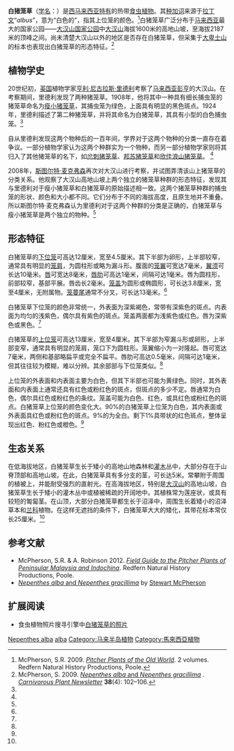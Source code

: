 {{Otheruses|other=称为'''白猪笼草'''的猪笼草属栽培种|白猪笼草 (栽培种)}}
{{noteTA
|G1=Carnivorous Plant
}}
{{Speciesbox
|image = Nepenthes alba3.jpg
|image_caption = 生长于[[大汉山|大汉山]]的白猪笼草的上位笼，其为少见的红色
|taxon= Nepenthes alba
|authority = [[亨利·尼古拉斯·里德利|Ridl.]] (1924)<ref name=alba>Ridley, H.M. 1924. Nepenthaceae. ''The Flora of the Malay Peninsula'' '''3''': 21–25.</ref>
|synonyms_ref=<ref name=ClarkeLee2012>Clarke, C. & C.C. Lee 2012. [http://www.sbg.org.sg/Bulletin/166_1295.pdf A revision of ''Nepenthes'' (Nepenthaceae) from Gunung Tahan, Peninsular Malaysia.] {{webarchive|url=https://web.archive.org/web/20131007001859/http://www.sbg.org.sg/Bulletin/166_1295.pdf |date=2013-10-07 }} ''Gardens' Bulletin Singapore'' '''64'''(1): 33–49.</ref>
|synonyms =
<small>[[同物异名|同物异名]]</small>
*''Nepenthes bongso''<br><small>''auct. non'' [[彼得·威廉·科萨尔|Korth.]]: [[亨利·尼古拉斯·里德利|Ridl.]] (1908)<ref name=gracillima>Ridley, H.N. 1908. [http://biodiversitylibrary.org/page/174266 Nepenthaceæ.] [p. 320] In: [http://biodiversitylibrary.org/page/174249 On a collection of plants made by H. C. Robinson and L. Wray from Gunong Tahan, Pahang.] ''The Journal of the Linnean Society: Botany'' '''38'''(266): 301–336. {{DOI|10.1111/j.1095-8339.1908.tb02454.x}}</ref></small>
*''Nepenthes gracillima''<br><small>''auct. non'' [[亨利·尼古拉斯·里德利|Ridl.]]: [[贝内迪克图斯·胡贝图斯·丹瑟|Danser]] (1928);<ref name=Danser>Danser, B.H. 1928. [http://www.omnisterra.com/botany/cp/pictures/nepenthe/dansermg/dans25.htm 15. ''Nepenthes gracillima'' <span style="font-variant: small-caps;">Ridl</span>.]. [pp. 296–300] In: [[荷属东印度群岛的猪笼草科植物|The Nepenthaceae of the Netherlands Indies]]. ''Bulletin du Jardin Botanique de Buitenzorg'', Série III, '''9'''(3–4): 249–438.</ref><br>[[罗杰·希弗斯|Shivas]] (1984)<ref>Shivas, R.G. 1984. ''[[西马来西亚与新加坡的猪笼草|Pitcher Plants of Peninsular Malaysia & Singapore]]''. Maruzen Asia, Kuala Lumpur.</ref><br>[<nowiki>=</nowiki>''N. alba/[[瘦小猪笼草|N. gracillima]]/[[麦克法兰猪笼草|N. macfarlanei]]/[[岔刺猪笼草|N. ramispina]]'']
</small>
*''Nepenthes gracillima''<br><small>''auct. non'' [[亨利·尼古拉斯·里德利|Ridl.]]: [[鲁思·裘|Kiew]] (1990);<ref name=Kiew>Kiew, R.G. 1990. Pitcher plants of Gunung Tahan. ''Journal of Wildlife and National Parks (Malaysia)'' '''10''': 34–37.</ref><br>[[马修·杰布|Jebb]] & [[马丁·奇克|Cheek]] (1997);<ref name=J&C>Jebb, M.H.P. & M.R. Cheek 1997. [[猪笼草属（猪笼草科）的框架性修订|A skeletal revision of ''Nepenthes'' (Nepenthaceae)]]. ''[[布卢姆－植物分类学与植物地理学杂志|Blumea]]'' '''42'''(1): 1–106.</ref><br>[[马丁·奇克|Cheek]] & [[马修·杰布|Jebb]] (2001)<ref name=C&J>Cheek, M.R. & M.H.P. Jebb 2001. [[猪笼草科_(2001年专著)|Nepenthaceae]]. ''Flora Malesiana'' '''15''': 1–157.</ref><br>[<nowiki>=</nowiki>''N. alba/[[本斯通猪笼草|N. benstonei]]/[[瘦小猪笼草|N. gracillima]]'']</small>
*''Nepenthes gracillima''<br><small>''auct. non'' [[亨利·尼古拉斯·里德利|Ridl.]]: [[查尔斯·克拉克_(植物学家)|C.Clarke]] (2001)<ref name=Clarke2001>Clarke, C.M. 2001. ''[[苏门答腊岛与西马来西亚的猪笼草|Nepenthes of Sumatra and Peninsular Malaysia]]''. [[自然历史出版社_(婆罗洲)|Natural History Publications (Borneo)]], Kota Kinabalu.</ref><br>[<nowiki>=</nowiki>''N. alba/[[瘦小猪笼草|N. gracillima]]'']</small>
*''Nepenthes singalana''<br><small>''auct. non'' [[奥多阿多·贝卡利|Becc.]]: [[约翰·缪尔黑德·麦克法兰|Macfarl.]] (1908)<ref name=Macfarlane>Macfarlane, J.M. 1908. [[猪笼草科_(1908年专著)|Nepenthaceae]]. In: A. Engler. ''Das Pflanzenreich IV'', III, Heft 36: 1–91.</ref><br>[<nowiki>=</nowiki>''N. alba/[[欣佳浪山猪笼草|N. singalana]]'']</small>
*''Nepenthes singalana''<br><small>''auct. non'' [[奥多阿多·贝卡利|Becc.]]: [[约翰·缪尔黑德·麦克法兰|Macfarl.]] (1914)<ref>Macfarlane, J.M. 1914. [http://biodiversitylibrary.org/page/33794727 Family XCVI. Nepenthaceæ.] [pp. 279–288] In: J.S. Gamble. [http://biodiversitylibrary.org/page/33794727 Materials for a flora of the Malayan Peninsula, No. 24.] ''Journal & Proceedings of the Asiatic Society of Bengal'' '''75'''(3): 279–391.</ref></small>
}}

'''白猪笼草'''（[[学名|学名]]：''{{sname|Nepenthes alba}}''）是[[西马来西亚|西马来西亚]][[特有种|特有]]的热带[[食虫植物|食虫植物]]。其[[种加词|种加词]]来源于[[拉丁文|拉丁文]]“''albus''”，意为“白色的”，指其上位笼的颜色。<ref name=McPherson>McPherson, S.R. 2009. ''[[旧大陆的猪笼草|Pitcher Plants of the Old World]]''. 2 volumes. Redfern Natural History Productions, Poole.</ref>白猪笼草广泛分布于[[马来西亚|马来西亚]]最大的国家公园——[[大汉山国家公园|大汉山国家公园]]中[[大汉山_(马来西亚)|大汉山]]海拔1600米的高地山坡，至海拔2187米的顶峰之间。尚未清楚大汉山以外的地区是否存在白猪笼草，但采集于[[大卑士山|大卑士山]]{{small|（Mount Tapis）}}的标本也表现出白猪笼草的形态特征。<ref name=McPhersonA&G>McPherson, S. 2009. [http://www.necps.org/documents/Nepenthes%20alba%20and%20Nepenthes%20gracillima.pdf ''Nepenthes alba'' and ''Nepenthes gracillima''] {{webarchive|url=https://web.archive.org/web/20110727114918/http://www.necps.org/documents/Nepenthes%20alba%20and%20Nepenthes%20gracillima.pdf |date=2011-07-27 }}. ''[[食虫植物通讯|Carnivorous Plant Newsletter]]'' '''38'''(4): 102–106.</ref>

== 植物学史 ==
20世纪初，[[英国|英国]]植物学家[[亨利·尼古拉斯·里德利|亨利·尼古拉斯·里德利]]考察了[[马来西亚|马来西亚]][[彭亨|彭亨]]的大汉山。在考察期间，里德利发现了两种猪笼草。1908年，他将其中一种具有细长捕虫笼的猪笼草命名为[[瘦小猪笼草|瘦小猪笼草]]{{small|（''N. gracillima''）}}，其捕虫笼为绿色，上面具有明显的黑色斑点。1924年，里德利描述了第二种猪笼草，并将其命名为白猪笼草，其具有小型的白色捕虫笼。<ref name=McPhersonA&G />

自从里德利发现这两个物种后的一百年间，学界对于这两个物种的分类一直存在着争议。一部分植物学家认为这两个种群实为一个物种，而另一部分植物学家则将其归入了其他猪笼草的名下，如[[岔刺猪笼草|岔刺猪笼草]]{{small|（''N. ramispina''）}}、[[邦苏猪笼草|邦苏猪笼草]]{{small|（''N. bongso''）}}和[[欣佳浪山猪笼草|欣佳浪山猪笼草]]{{small|（''N. singalana''）}}。 <ref name=McPhersonA&G />

2008年，[[斯图尔特·麦克弗森|斯图尔特·麦克弗森]]再次对大汉山进行考察，并试图弄清该山上猪笼草的分类关系。他观察了大汉山高地山坡上两个独立的猪笼草种群的形态特征，发现其与里德利对于瘦小猪笼草和白猪笼草的原始描述相一致。这两个猪笼草种群的捕虫笼的形状、颜色和大小都不同。它们分布于不同的海拔高度，且原生地并不重叠。所以斯图尔特·麦克弗森认为里德利对于这两个种群的分类是正确的，白猪笼草与瘦小猪笼草是两个独立的物种。<ref name=McPhersonA&G />

== 形态特征 ==
白猪笼草的[[下位捕虫笼|下位笼]]可高达12厘米，宽至4.5厘米。其下半部为卵形，上半部较窄，通常具有明显的[[笼肩|笼肩]]，为圆柱形或略为漏斗形。腹面的[[笼翼|笼翼]]可宽达7毫米，[[翼须|翼须]]可长达10毫米。[[猪笼草#形态特征|唇]]可宽达8毫米，[[唇肋|唇肋]]可高达1毫米，间隔可达1毫米。唇为圆柱形，前部较窄，基部平展。唇齿长2毫米。[[笼盖|笼盖]]为圆形或椭圆形，可长达3.8厘米，宽至4厘米，无附属物。[[笼蔓尾|笼蔓尾]]通常不分叉，可长达13毫米。<ref name=McPhersonA&G />

白猪笼草下位笼的颜色非常统一，外表面为深紫褐色，常带有深紫色的斑点。内表面为均匀的浅紫色，偶尔具有紫色的斑点。笼盖两面都为浅紫色或红色。唇为深紫色或黑色。<ref name=McPhersonA&G />

白猪笼草的[[上位捕虫笼|上位笼]]可高达13厘米，宽至4厘米。其下半部为窄漏斗形或卵形，上半部变窄，通常具有明显的笼肩，笼口下为圆柱形。笼翼缩小为一对隆起。唇可宽达7毫米，两侧和基部略扁平或完全不扁平。唇肋可高达0.5毫米，间隔可达1毫米，但其往往较为模糊，难以分辨。其余部部与下位笼类似。<ref name=McPhersonA&G />

上位笼的外表面和内表面主要为白色，但其下半部也可能为黄绿色。同时，其外表面和内表面上通常还具有红色或粉红色的斑点，但斑点的多少不定。唇通常为白色，偶尔具红色或粉红色的条纹。笼盖可能为白色、红色，或具红色或粉红色的斑点。白猪笼草上位笼的颜色变化大。90%的白猪笼草上位笼为白色，其内表面或外表面具红色或粉红色的斑点。9%的为全白。剩下1%具带状的红色斑点，整体呈现出红色、粉红色或橙色。<ref name=McPhersonA&G />

== 生态关系 ==
在低海拔地区，白猪笼草生长于矮小的高地山地森林和[[灌木|灌木]]丛中，大部分存在于山脊顶部和高地山坡。在此，白猪笼草具有多分支的茎，可长达5米。常攀附于周围的植被上，并能耐受强烈的直射光。在高海拔地区，特别是[[大汉山|大汉山]]的高地山坡，白猪笼草生长于矮小的灌木丛中或植被稀疏的开阔地中。其植株常为莲座状，或具有较短的匍匐茎。在山顶，大部分白猪笼草都生长于沼泽中，周围生长着矮小的沼泽草本和[[兰科|兰科]]植物。在这样无遮挡的条件下，白猪笼草大大的矮化，其带花标本常仅长25厘米。<ref name=McPhersonA&G />

<!--== 自然杂交种 ==
[[查尔斯·克拉克_(植物学家)|查尔斯·克拉克]]在专著《[[苏门答腊岛与西马来西亚的猪笼草|苏门答腊岛与西马来西亚的猪笼草]]》中提到了瘦小猪笼草与[[麦克法兰猪笼草|麦克法兰猪笼草]]{{small|（''N. macfarlanei''）}}的[[自然杂交种|自然杂交种]]。<ref name=Clarke>Clarke, C.M. 2001. ''[[苏门答腊岛与西马来西亚的猪笼草|Nepenthes of Sumatra and Peninsular Malaysia]]''.  [[自然历史出版社_(婆罗洲)|Natural History Publications (Borneo)]], Kota Kinabalu.</ref>在这本书出版之时，白猪笼草仍被认为是瘦小猪笼草的一个同物异名。<ref name=McPherson />-->

== 参考文献 ==
{{reflist|2}}
{{refbegin|2}}
* McPherson, S.R. & A. Robinson 2012. ''[[西马来西亚与中南半岛的猪笼草野外指南|Field Guide to the Pitcher Plants of Peninsular Malaysia and Indochina]]''. Redfern Natural History Productions, Poole.
* [https://web.archive.org/web/20110727114918/http://www.necps.org/documents/Nepenthes%20alba%20and%20Nepenthes%20gracillima.pdf ''Nepenthes alba'' and ''Nepenthes gracillima''] by [[斯图尔特·麦克弗森|Stewart McPherson]]
<!--treated as N. gracillima??
* {{de icon}} Meimberg, H. 2002. {{PDFlink|[http://edoc.ub.uni-muenchen.de/1078/1/Meimberg_Harald.pdf Molekular-systematische Untersuchungen an den Familien Nepenthaceae und Ancistrocladaceae sowie verwandter Taxa aus der Unterklasse Caryophyllidae s. l..]}} Ph.D. thesis, Ludwig Maximilian University of Munich, Munich.
* Meimberg, H. & G. Heubl 2006. Introduction of a nuclear marker for phylogenetic analysis of Nepenthaceae. ''Plant Biology'' '''8'''(6): 831–840. {{DOI|10.1055/s-2006-924676}}
* Meimberg, H., S. Thalhammer, A. Brachmann & G. Heubl 2006. Comparative analysis of a translocated copy of the ''trnK'' intron in carnivorous family Nepenthaceae. ''Molecular Phylogenetics and Evolution'' '''39'''(2): 478–490. {{DOI|10.1016/j.ympev.2005.11.023}}
-->
{{refend}}

== 扩展阅读 ==
{{refbegin|2}}
* 食虫植物照片搜寻引擎中[http://www.cpphotofinder.com/nepenthes-alba-4079.html 白猪笼草的照片] {{Wayback|url=http://www.cpphotofinder.com/nepenthes-alba-4079.html |date=20190908115210 }}
{{commons-inline|Nepenthes alba|白猪笼草}}
{{wikispecies-inline|Nepenthes alba|白猪笼草}}
{{refend}}

{{猪笼草属}}
{{Taxonbar|from=Q11267913}}

[[Category:亚洲食虫植物|Nepenthes alba]]
[[Category:猪笼草属|alba]]
[[Category:马来半岛植物|Category:马来半岛植物]]
[[Category:馬來西亞植物|Category:馬來西亞植物]]